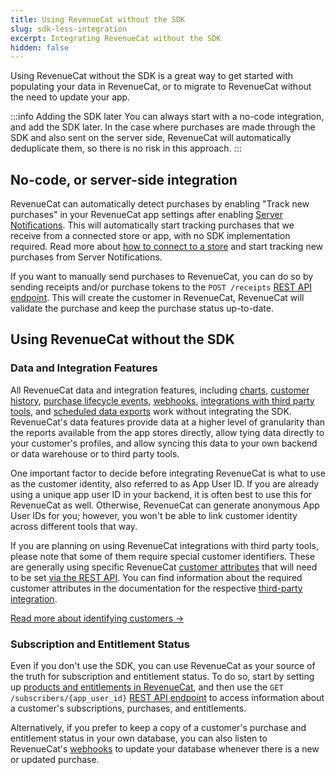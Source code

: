```yaml
---
title: Using RevenueCat without the SDK
slug: sdk-less-integration
excerpt: Integrating RevenueCat without the SDK
hidden: false
---
```


Using RevenueCat without the SDK is a great way to get started with populating your data in RevenueCat, or to migrate to RevenueCat without the need to update your app.

:::info Adding the SDK later
You can always start with a no-code integration, and add the SDK later. In the case where purchases are made through the SDK and also sent on the server side, RevenueCat will automatically deduplicate them, so there is no risk in this approach.
:::

## No-code, or server-side integration

RevenueCat can automatically detect purchases by enabling "Track new purchases" in your RevenueCat app settings after enabling [Server Notifications](/platform-resources/server-notifications). This will automatically start tracking purchases that we receive from a connected store or app, with no SDK implementation required. Read more about [how to connect to a store](/projects/connect-a-store) and start tracking new purchases from Server Notifications.

If you want to manually send purchases to RevenueCat, you can do so by sending receipts and/or purchase tokens to the `POST /receipts` [REST API endpoint](/api-v1#tag/transactions/operation/receipts). This will create the customer in RevenueCat, RevenueCat will validate the purchase and keep the purchase status up-to-date.

## Using RevenueCat without the SDK

### Data and Integration Features

All RevenueCat data and integration features, including [charts](/dashboard-and-metrics/charts), [customer history](/dashboard-and-metrics/customer-profile), [purchase lifecycle events](/integrations/integrations), [webhooks](/integrations/webhooks), [integrations with third party tools](/integrations/third-party-integrations), and [scheduled data exports](/integrations/scheduled-data-exports) work without integrating the SDK. RevenueCat's data features provide data at a higher level of granularity than the reports available from the app stores directly, allow tying data directly to your customer's profiles, and allow syncing this data to your own backend or data warehouse or to third party tools.

One important factor to decide before integrating RevenueCat is what to use as the customer identity, also referred to as App User ID. If you are already using a unique app user ID in your backend, it is often best to use this for RevenueCat as well. Otherwise, RevenueCat can generate anonymous App User IDs for you; however, you won't be able to link customer identity across different tools that way.

If you are planning on using RevenueCat integrations with third party tools, please note that some of them require special customer identifiers. These are generally using specific RevenueCat [customer attributes](/customers/customer-attributes) that will need to be set [via the REST API](/api-v1#tag/customers/operation/update-subscriber-attributes). You can find information about the required customer attributes in the documentation for the respective [third-party integration](/integrations/third-party-integrations).

[Read more about identifying customers →](/customers/user-ids)

### Subscription and Entitlement Status

Even if you don't use the SDK, you can use RevenueCat as your source of the truth for subscription and entitlement status. To do so, start by setting up [products and entitlements in RevenueCat](/getting-started/entitlements), and then use the `GET /subscribers/{app_user_id}` [REST API endpoint](/api-v1#tag/customers) to access information about a customer's subscriptions, purchases, and entitlements.

Alternatively, if you prefer to keep a copy of a customer's purchase and entitlement status in your own database, you can also listen to RevenueCat's [webhooks](/integrations/webhooks) to update your database whenever there is a new or updated purchase.
